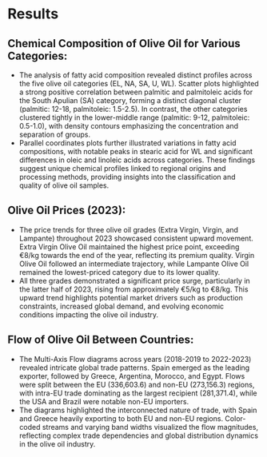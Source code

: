 # Results

## Chemical Composition of Olive Oil for Various Categories:

- The analysis of fatty acid composition revealed distinct profiles across the five olive oil categories (EL, NA, SA, U, WL). Scatter plots highlighted a strong positive correlation between palmitic and palmitoleic acids for the South Apulian (SA) category, forming a distinct diagonal cluster (palmitic: 12-18, palmitoleic: 1.5-2.5). In contrast, the other categories clustered tightly in the lower-middle range (palmitic: 9-12, palmitoleic: 0.5-1.0), with density contours emphasizing the concentration and separation of groups.
- Parallel coordinates plots further illustrated variations in fatty acid compositions, with notable peaks in stearic acid for WL and significant differences in oleic and linoleic acids across categories. These findings suggest unique chemical profiles linked to regional origins and processing methods, providing insights into the classification and quality of olive oil samples.


## Olive Oil Prices (2023):

- The price trends for three olive oil grades (Extra Virgin, Virgin, and Lampante) throughout 2023 showcased consistent upward movement. Extra Virgin Olive Oil maintained the highest price point, exceeding €8/kg towards the end of the year, reflecting its premium quality. Virgin Olive Oil followed an intermediate trajectory, while Lampante Olive Oil remained the lowest-priced category due to its lower quality.
- All three grades demonstrated a significant price surge, particularly in the latter half of 2023, rising from approximately €5/kg to €8/kg. This upward trend highlights potential market drivers such as production constraints, increased global demand, and evolving economic conditions impacting the olive oil industry.

## Flow of Olive Oil Between Countries:

- The Multi-Axis Flow diagrams across years (2018-2019 to 2022-2023) revealed intricate global trade patterns. Spain emerged as the leading exporter, followed by Greece, Argentina, Morocco, and Egypt. Flows were split between the EU (336,603.6) and non-EU (273,156.3) regions, with intra-EU trade dominating as the largest recipient (281,371.4), while the USA and Brazil were notable non-EU importers.
- The diagrams highlighted the interconnected nature of trade, with Spain and Greece heavily exporting to both EU and non-EU regions. Color-coded streams and varying band widths visualized the flow magnitudes, reflecting complex trade dependencies and global distribution dynamics in the olive oil industry.





